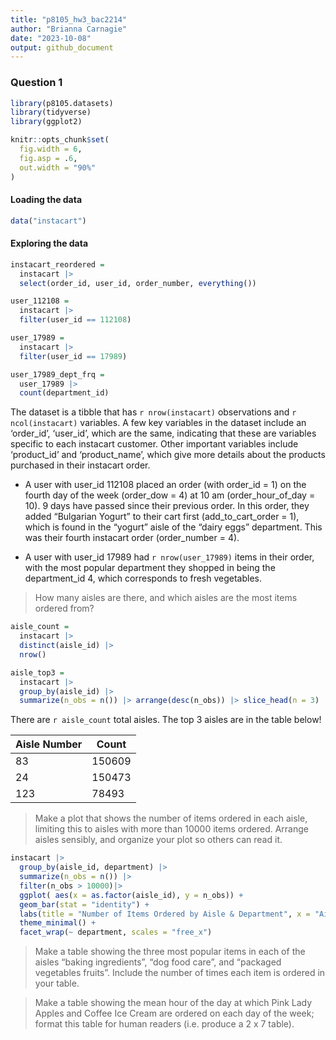```yaml
---
title: "p8105_hw3_bac2214"
author: "Brianna Carnagie"
date: "2023-10-08"
output: github_document
---
```

### Question 1
```r
library(p8105.datasets)
library(tidyverse)
library(ggplot2)

knitr::opts_chunk$set(
  fig.width = 6,
  fig.asp = .6,
  out.width = "90%"
)
```
#### Loading the data
```r
data("instacart") 
```
#### Exploring the data
```r
instacart_reordered = 
  instacart |> 
  select(order_id, user_id, order_number, everything())

user_112108 = 
  instacart |>  
  filter(user_id == 112108)

user_17989 = 
  instacart |>  
  filter(user_id == 17989) 

user_17989_dept_frq = 
  user_17989 |> 
  count(department_id)
```

The dataset is a tibble that has `r nrow(instacart)` observations and `r ncol(instacart)` variables. A few key variables in the dataset include an 'order_id', 'user_id', which are the same, indicating that these are variables specific to each instacart customer. Other important variables include 'product_id' and 'product_name', which give more details about the products purchased in their instacart order.

* A user with user_id 112108 placed an order (with order_id = 1) on the fourth day of the week (order_dow = 4) at 10 am (order_hour_of_day = 10). 9 days have passed since their previous order. In this order, they added "Bulgarian Yogurt" to their cart first (add_to_cart_order = 1), which is found in the "yogurt" aisle of the "dairy eggs" department. This was their fourth instacart order (order_number = 4).

* A user with user_id 17989 had `r nrow(user_17989)` items in their order, with the most popular department they shopped in being the department_id 4, which corresponds to fresh vegetables.

> How many aisles are there, and which aisles are the most items ordered from?

```r
aisle_count = 
  instacart |>  
  distinct(aisle_id) |> 
  nrow()

aisle_top3 = 
  instacart |> 
  group_by(aisle_id) |> 
  summarize(n_obs = n()) |> arrange(desc(n_obs)) |> slice_head(n = 3) 
```

There are `r aisle_count` total aisles. The top 3 aisles are in the table below!
 
 Aisle Number | Count
------------- | -------------
           83 | 150609
           24 | 150473 
          123 | 78493


> Make a plot that shows the number of items ordered in each aisle, limiting this to aisles with more than 10000 items ordered. Arrange aisles sensibly, and organize your plot so others can read it.

```r
instacart |> 
  group_by(aisle_id, department) |> 
  summarize(n_obs = n()) |> 
  filter(n_obs > 10000)|> 
  ggplot( aes(x = as.factor(aisle_id), y = n_obs)) +
  geom_bar(stat = "identity") +
  labs(title = "Number of Items Ordered by Aisle & Department", x = "Aisle Number", y = "Number of Items") +
  theme_minimal() +
  facet_wrap(~ department, scales = "free_x") 
```
> Make a table showing the three most popular items in each of the aisles “baking ingredients”, “dog food care”, and “packaged vegetables fruits”. Include the number of times each item is ordered in your table.


> Make a table showing the mean hour of the day at which Pink Lady Apples and Coffee Ice Cream are ordered on each day of the week; format this table for human readers (i.e. produce a 2 x 7 table).


